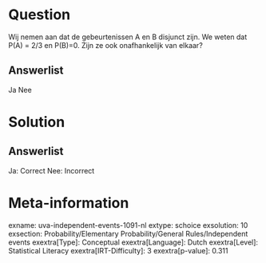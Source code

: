 Question
========

Wij nemen aan dat de gebeurtenissen A en B disjunct zijn. We weten dat
P(A) = 2/3 en P(B)=0. Zijn ze ook onafhankelijk van elkaar?

Answerlist
----------

Ja
Nee

Solution
========

Answerlist
----------

Ja: Correct
Nee: Incorrect

Meta-information
================
exname: uva-independent-events-1091-nl
extype: schoice
exsolution: 10
exsection: Probability/Elementary Probability/General Rules/Independent events
exextra[Type]: Conceptual
exextra[Language]: Dutch
exextra[Level]: Statistical Literacy
exextra[IRT-Difficulty]: 3
exextra[p-value]: 0.311
